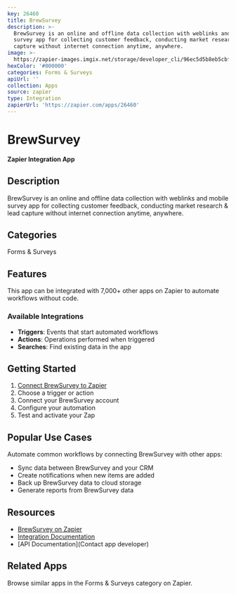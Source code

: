 ```yaml
---
key: 26460
title: BrewSurvey
description: >-
  BrewSurvey is an online and offline data collection with weblinks and mobile
  survey app for collecting customer feedback, conducting market research & lead
  capture without internet connection anytime, anywhere.
image: >-
  https://zapier-images.imgix.net/storage/developer_cli/96ec5d5b8eb5cbfd86347b25ee14c4dc_3.png?auto=format%2Ccompress&ixlib=python-3.0.0&q=50
hexColor: '#000000'
categories: Forms & Surveys
apiUrl: ''
collection: Apps
source: zapier
type: Integration
zapierUrl: 'https://zapier.com/apps/26460'
---
```

# BrewSurvey

**Zapier Integration App**

## Description

BrewSurvey is an online and offline data collection with weblinks and mobile survey app for collecting customer feedback, conducting market research & lead capture without internet connection anytime, anywhere.

## Categories

Forms & Surveys

## Features

This app can be integrated with 7,000+ other apps on Zapier to automate workflows without code.

### Available Integrations

- **Triggers**: Events that start automated workflows
- **Actions**: Operations performed when triggered
- **Searches**: Find existing data in the app

## Getting Started

1. [Connect BrewSurvey to Zapier](https://zapier.com/apps/26460)
2. Choose a trigger or action
3. Connect your BrewSurvey account
4. Configure your automation
5. Test and activate your Zap

## Popular Use Cases

Automate common workflows by connecting BrewSurvey with other apps:

- Sync data between BrewSurvey and your CRM
- Create notifications when new items are added
- Back up BrewSurvey data to cloud storage
- Generate reports from BrewSurvey data

## Resources

- [BrewSurvey on Zapier](https://zapier.com/apps/26460)
- [Integration Documentation](https://zapier.com/apps/26460/integrations)
- [API Documentation](Contact app developer)

## Related Apps

Browse similar apps in the Forms & Surveys category on Zapier.
